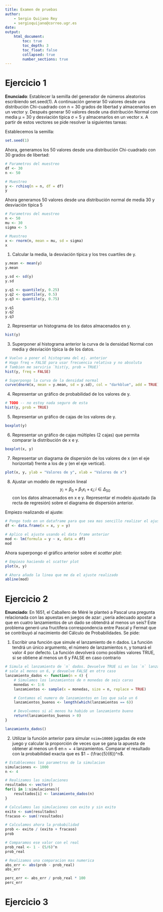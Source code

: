 ```yaml
---
title: Examen de pruebas
author:
    - Sergio Quijano Rey
    - sergioquijano@correo.ugr.es
date:
output:
    html_document:
        toc: true
        toc_depth: 3
        toc_float: false
        collapsed: true
        number_sections: true
---
```


# Ejercicio 1

**Enunciado**: Establecer la semilla del generador de números aleatorios escribiendo set.seed(1). A continuación generar 50 valores desde una distribución Chi-cuadrado con n = 30 grados de libertad y almacenarlos en un vector y. Después generar 50 valores desde una distribución Normal con media µ = 30 y desviación típica σ = 5 y almacenarlos en un vector x. A partir de estos vectores se pide resolver la siguientes tareas:

Establecemos la semilla:

```r
set.seed(1)
```

Ahora, generamos los 50 valores desde una distribución Chi-cuadrado con 30 grados de libertad:

```r
# Parametros del muestreo
df <- 30
n <- 50

# Muestreo
y <- rchisq(n = n, df = df)
y
```

Ahora generamos 50 valores desde una distribución normal de media 30 y desviación típica 5

```r
# Parametros del muestreo
n <- 50
mu <- 30
sigma <- 5

# Muestreo
x <- rnorm(n, mean = mu, sd = sigma)
x
```

1. Calcular la media, la desviación típica y los tres cuartiles de y.

```r
y.mean <- mean(y)
y.mean

y.sd <- sd(y)
y.sd

y.q1 <- quantile(y, 0.25)
y.q2 <- quantile(y, 0.5)
y.q3 <- quantile(y, 0.75)

y.q1
y.q2
y.q3
```

2. Representar un histograma de los datos almacenados en y.

```r
hist(y)
```

3. Superponer al histograma anterior la curva de la densidad Normal con media y desviación típica la de los datos.

```r
# Vuelvo a poner el histograma del ej. anterior
# Hago freq = FALSE para usar frecuencia relativa y no absoluta
# Tambien me serviria `hist(y, prob = TRUE)`
hist(y, freq = FALSE)

# Superpongo la curva de la densidad normal
curve(dnorm(x, mean = y.mean, sd = y.sd), col = "darkblue", add = TRUE)
```

4. Representar un gráfico de probabilidad de los valores de y.

```r
# TODO -- no estoy nada seguro de esta
hist(y, prob = TRUE)
```

5. Representar un gráfico de cajas de los valores de y.

```r
boxplot(y)
```

6. Representar un gráfico de cajas múltiples (2 cajas) que permita comparar la distribución de x e y.

```r
boxplot(x, y)
```

7. Representar un diagrama de dispersión de los valores de x (en el eje horizontal) frente a los de y (en el eje vertical).

```r
plot(x, y, ylab = "Valores de y", xlab = "Valores de x")
```

8. Ajustar un modelo de regresión lineal $$y_i = \beta_0 + \beta_1 x_i + \epsilon_i ; i \in \Delta_{50}$$ con los datos almacenados en x e y. Representar el modelo ajustado (la recta de regresión) sobre el diagrama de dispersión anterior.

Empiezo realizando el ajuste:

```r
# Pongo todo en un dataframe para que sea mas sencillo realizar el ajuste
df <- data.frame(x = x, y = y)

# Aplico el ajuste usando el data frame anterior
mod <- lm(formula = y ~ x, data = df)
mod
```

Ahora superpongo el gráfico anterior sobre el *scatter plot*:

```r
# Empiezo haciendo el scatter plot
plot(x, y)

# Ahora añado la linea que me da el ajuste realizado
abline(mod)
```

# Ejercicio 2

**Enunciado**: En 1651, el Caballero de Méré le planteó a Pascal una pregunta relacionada con las apuestas en juegos de azar: ¿sería adecuado apostar a que en cuatro lanzamientos de un dado se obtendrá al menos un seis? Este problema generó una fructífera correspondencia entre Pascal y Fermat que se contribuyó al nacimiento del Cálculo de Probabilidades. Se pide:

1. Escribir una función que simule el lanzamiento de n dados. La función tendrá un único argumento, el número de lanzamientos n, y tomará el valor 4 por defecto. La función devolverá como posibles valores TRUE, si se obtiene al menos un 6 y FALSE en caso contrario

```r
# Simula el lanzamiento de `n` dados. Devuelve TRUE si en los `n` lanzamientos
# sale al menos un 6, y devuelve FALSE en otro caso
lanzamiento_dados <- function(n = 4) {
    # Simulamos los lanzamientos de n monedas de seis caras
    monedas <- 1:6
    lanzamientos <- sample(x = monedas, size = n, replace = TRUE)

    # Contamos el numero de lanzamientos en los que sale un 6
    lanzamientos_buenos <- length(which(lanzamientos == 6))

    # Devolvemos si al menos ha habido un lanzamiento bueno
    return(lanzamientos_buenos > 0)
}

lanzamiento_dados()
```

2. Utilizar la función anterior para simular `nsim=10000` jugadas de este juego y calcular la proporción de veces que se gana la apuesta de obtener al menos un 6 en `n = 4` lanzamientos. Comparar el resultado con la probabilidad exacta que es $1 − (\frac{5}{6})^n$.

```r
# Establecemos los parametros de la simulacion
simulaciones <- 1000
n <- 4

# Realizamos las simulaciones
resultados <- vector()
for(i in 1:simulaciones){
    resultados[i] <- lanzamiento_dados(n)
}

# Calculamos las simulaciones con exito y sin exito
exito <- sum(resultados)
fracaso <- sum(!resultados)

# Calculamos ahora la probabilidad
prob <- exito / (exito + fracaso)
prob

# Comparamos ese valor con el real
prob_real <- 1 - (5/6)^n
prob_real

# Realizamos una comparacion mas numerica
abs_err <- abs(prob - prob_real)
abs_err

perc_err <- abs_err / prob_real * 100
perc_err
```

# Ejercicio 3
